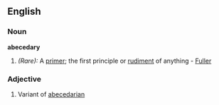 ==English==
===Noun===
'''abecedary'''
#''(Rare):'' A [[primer]]; the first principle or [[rudiment]] of anything - [[Fuller]]
===Adjective===
#Variant of [[abecedarian]]